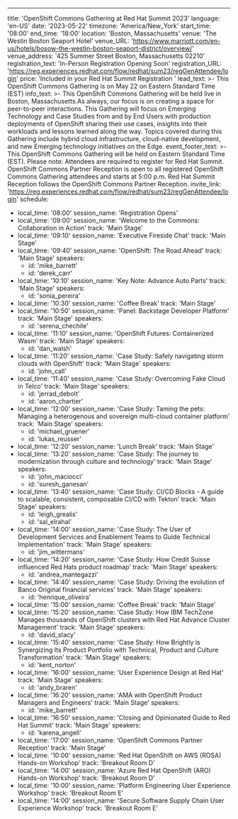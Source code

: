 ---
title: 'OpenShift Commons Gathering at Red Hat Summit 2023'
language: 'en-US'
date: '2023-05-22'
timezone: 'America/New_York'
start_time: '08:00'
end_time: '18:00'
location: 'Boston, Massachusetts'
venue: 'The Westin Boston Seaport Hotel'
venue_URL: 'https://www.marriott.com/en-us/hotels/bosow-the-westin-boston-seaport-district/overview/'
venue_address: '425 Summer Street Boston, Massachusetts 02210'
registration_text: 'In-Person Registration Opening Soon'
registration_URL: 'https://reg.experiences.redhat.com/flow/redhat/sum23/regGenAttendee/login'
price: 'Included in your Red Hat Summit Registration '
lead_text: >-
  This OpenShift Commons Gathering is on May 22 on Eastern Standard Time (EST)
info_text: >-
  This OpenShift Commons Gathering will be held live in Boston, Massachusetts.As always, our focus is on creating a space for peer-to-peer interactions. This Gathering will focus on Emerging Technology and Case Studies from and by End Users with production deployments of OpenShift sharing their use cases, insights into their workloads and  lessons learned along the way. Topics covered during this Gathering include hybrid cloud infrastructure, cloud-native development, and new Emerging technology initiatives on the Edge.
event_footer_text: >-
  This OpenShift Commons Gathering will be held on Eastern Standard Time (EST). Please note: Attendees are required to register for Red Hat Summit. OpenShift Commons Partner Reception is open to all registered OpenShift Commons Gathering attendees and starts at 5:00 p.m. Red Hat Summit Reception follows the OpenShift Commons Partner Reception.
invite_link: 'https://reg.experiences.redhat.com/flow/redhat/sum23/regGenAttendee/login'
schedule:
  - local_time: '08:00'
    session_name: 'Registration Opens'
  - local_time: '09:00'
    session_name: 'Welcome to the Commons: Collaboration in Action'
    track: 'Main Stage'
  - local_time: '09:10'
    session_name: 'Executive Fireside Chat'
    track: 'Main Stage'
  - local_time: '09:40'
    session_name: 'OpenShift: The Road Ahead'
    track: 'Main Stage'
    speakers:
      - id: 'mike_barrett'
      - id: 'derek_carr'
  - local_time: '10:10'
    session_name: 'Key Note: Advance Auto Parts'
    track: 'Main Stage'
    speakers:
      - id: 'sonia_pereira'
  - local_time: '10:30'
    session_name: 'Coffee Break'
    track: 'Main Stage'
  - local_time: '10:50'
    session_name: 'Panel: Backstage Developer Platform'
    track: 'Main Stage'
    speakers:
      - id: 'serena_chechile'
  - local_time: '11:10'
    session_name: 'OpenShift Futures: Containerized Wasm'
    track: 'Main Stage'
    speakers:
      - id: 'dan_walsh'
  - local_time: '11:20'
    session_name: 'Case Study: Safely navigating storm clouds with OpenShift'
    track: 'Main Stage'
    speakers:
      - id: 'john_call'
  - local_time: '11:40'
    session_name: 'Case Study: Overcoming Fake Cloud in Telco'
    track: 'Main Stage'
    speakers:
      - id: 'jerrad_debolt'
      - id: 'aaron_chartier'
  - local_time: '12:00'
    session_name: 'Case Study: Taming the pets: Managing a heterogenous and sovereign multi-cloud container platform'
    track: 'Main Stage'
    speakers:
      - id: 'michael_gruener'
      - id: 'lukas_reusser'
  - local_time: '12:20'
    session_name: 'Lunch Break'
    track: 'Main Stage'
  - local_time: '13:20'
    session_name: 'Case Study: The journey to modernization through culture and technology'
    track: 'Main Stage'
    speakers:
      - id: 'john_maciocci'
      - id: 'suresh_ganesan'
  - local_time: '13:40'
    session_name: 'Case Study: CI/CD Blocks - A guide to scalable, consistent, composable CI/CD with Tekton'
    track: 'Main Stage'
    speakers:
      - id: 'leigh_grealis'
      - id: 'sal_elrahal'
  - local_time: '14:00'
    session_name: 'Case Study: The User of Development Services and Enablement Teams to Guide Technical Implementation'
    track: 'Main Stage'
    speakers:
      - id: 'jim_wittermans'
  - local_time: '14:20'
    session_name: 'Case Study: How Credit Suisse influenced Red Hats product roadmap'
    track: 'Main Stage'
    speakers:
      - id: 'andrea_mantegazzi'
  - local_time: '14:40'
    session_name: 'Case Study: Driving the evolution of Banco Original financial services'
    track: 'Main Stage'
    speakers:
      - id: 'henrique_oliveira'
  - local_time: '15:00'
    session_name: 'Coffee Break'
    track: 'Main Stage'
  - local_time: '15:20'
    session_name: 'Case Study: How IBM TechZone Manages thousands of OpenShift clusters with Red Hat Advance Cluster Management'
    track: 'Main Stage'
    speakers:
      - id: 'david_stacy'
  - local_time: '15:40'
    session_name: 'Case Study: How Brightly is Synergizing Its Product Portfolio with Technical, Product and Culture Transformation'
    track: 'Main Stage'
    speakers:
      - id: 'kent_norton'
  - local_time: '16:00'
    session_name: 'User Experience Design at Red Hat'
    track: 'Main Stage'
    speakers:
      - id: 'andy_braren'
  - local_time: '16:20'
    session_name: 'AMA with OpenShift Product Managers and Engineers'
    track: 'Main Stage'
    speakers: 
      - id: 'mike_barrett'
  - local_time: '16:50'
    session_name: 'Closing and Opinionated Guide to Red Hat Summit'
    track: 'Main Stage'
    speakers:
      - id: 'karena_angell'
  - local_time: '17:00'
    session_name: 'OpenShift Commons Partner Reception'
    track: 'Main Stage'
  - local_time: '10:00'
    session_name: 'Red Hat OpenShift on AWS (ROSA) Hands-on Workshop'
    track: 'Breakout Room D'
  - local_time: '14:00'
    session_name: 'Azure Red Hat OpenShift (ARO) Hands-on Workshop'
    track: 'Breakout Room D'
  - local_time: '10:00'
    session_name: 'Platform Engineering User Experience Workshop'
    track: 'Breakout Room E'
  - local_time: '14:00'
    session_name: 'Secure Software Supply Chain User Experience Workshop'
    track: 'Breakout Room E'

